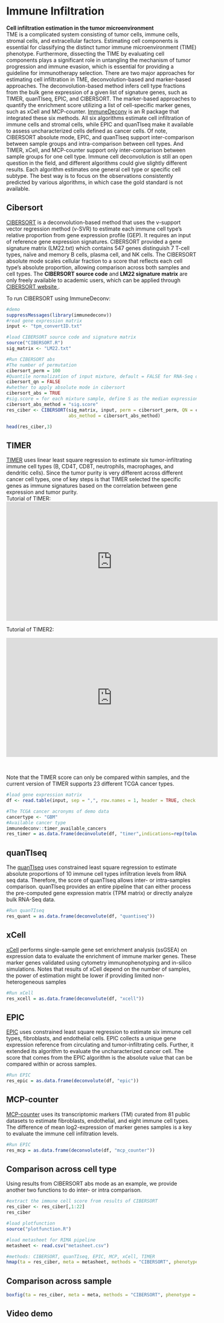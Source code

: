 # Immune Infiltration {#Infiltration}
**Cell infiltration estimation in the tumor microenvironment**\
TME is a complicated system consisting of tumor cells, immune cells, stromal cells, and extracellular factors. Estimating cell components is essential for classifying the distinct tumor immune microenvironment (TIME) phenotype. Furthermore, dissecting the TIME by evaluating cell components plays a significant role in untangling the mechanism of tumor progression and immune evasion, which is essential for providing a guideline for immunotherapy selection. There are two major approaches for estimating cell infiltration in TME, deconvolution-based and marker-based approaches. The deconvolution-based method infers cell type fractions from the bulk gene expression of a given list of signature genes, such as TIMER, quanTIseq, EPIC, and CIBERSORT. The marker-based approaches to quantify the enrichment score utilizing a list of cell-specific marker genes, such as xCell and MCP-counter. <a href="https://github.com/icbi-lab/immunedeconv">ImmuneDeconv</a> is an R package that integrated these six methods. All six algorithms estimate cell infiltration of immune cells and stromal cells, while EPIC and quanTIseq make it available to assess uncharacterized cells defined as cancer cells. Of note, CIBERSORT absolute mode, EPIC, and quanTIseq support inter-comparison between sample groups and intra-comparison between cell types. And TIMER, xCell, and MCP-counter support only inter-comparison between sample groups for one cell type. Immune cell deconvolution is still an open question in the field, and different algorithms could give slightly different results. Each algorithm estimates one general cell type or specific cell subtype. The best way is to focus on the observations consistently predicted by various algorithms, in which case the gold standard is not available. \

## Cibersort
<a href="https://www.nature.com/articles/nmeth.3337">CIBERSORT</a> is a deconvolution-based method that uses the v-support vector regression method (v-SVR) to estimate each immune cell type's relative proportion from gene expression profile (GEP). It requires an input of reference gene expression signatures. CIBERSORT provided a gene signature matrix (LM22.txt) which contains 547 genes distinguish 7 T-cell types, naïve and memory B cells, plasma cell, and NK cells. The CIBERSORT absolute mode scales cellular fraction to a score that reflects each cell type's absolute proportion, allowing comparison across both samples and cell types.
The **CIBERSORT source code** and **LM22 signature matrix** are only freely available to academic users, which can be applied through <a href="https://cibersort.stanford.edu/">CIBERSORT website </a>. \

To run CIBERSORT using ImmuneDeconv:
```r
#demo
suppressMessages(library(immunedeconv))
#read gene expression matrix 
input <- "tpm_convertID.txt"

#load CIBERSORT source code and signature matrix 
source("CIBERSORT.R")
sig_matrix <- "LM22.txt"

#Run CIBERSORT abs 
#The number of permutation
cibersort_perm = 100
#Quantile normalization of input mixture, default = FALSE for RNA-Seq data
cibersort_qn = FALSE
#whether to apply absolute mode in cibersort
cibersort_abs = TRUE
#sig.score = for each mixture sample, define S as the median expression,level of all genes in the signature matrix divided by the median expression level of all genes in the mixture. Multiple cell subset fractions by S.
cibersort_abs_method = "sig.score"
res_ciber <- CIBERSORT(sig_matrix, input, perm = cibersort_perm, QN = cibersort_qn, absolute = cibersort_abs,
                       abs_method = cibersort_abs_method)

head(res_ciber,3)
```
## TIMER
<a href="http://cistrome.org/TIMER/">TIMER</a> uses linear least square regression to estimate six tumor-infiltrating immune cell types (B, CD4T, CD8T, neutrophils, macrophages, and dendritic cells). Since the tumor purity is very different across different cancer cell types, one of key steps is that TIMER selected the specific genes as immune signatures based on the correlation between gene expression and tumor purity. \
Tutorial of TIMER:\
<iframe width="560" height="315" src="https://www.youtube.com/embed/94v8XboCrXU" frameborder="0" allow="accelerometer; autoplay; clipboard-write; encrypted-media; gyroscope; picture-in-picture" allowfullscreen></iframe> \

Tutorial of TIMER2:\

<iframe width="560" height="315" src="https://www.youtube.com/embed/2hmxioq1pJo" frameborder="0" allow="accelerometer; autoplay; clipboard-write; encrypted-media; gyroscope; picture-in-picture" allowfullscreen></iframe> \

Note that the TIMER score can only be compared within samples, and the current version of TIMER supports 23 different TCGA cancer types.
```r

#load gene expression matrix 
df <- read.table(input, sep = ",", row.names = 1, header = TRUE, check.names = FALSE)

#The TCGA cancer acronyms of demo data
cancertype <- "GBM"
#Available cancer type 
immunedeconv::timer_available_cancers
res_timer = as.data.frame(deconvolute(df, "timer",indications=rep(tolower(cancertype),ncol(df))))
```

## quanTIseq
The <a href="https://icbi.i-med.ac.at/software/quantiseq/doc/index.html">quanTIseq</a> uses constrained least square regression to estimate absolute proportions of 10 immune cell types infiltration levels from RNA seq data. Therefore, the score of quanTIseq allows inter- or intra-samples comparison. quanTIseq provides an entire pipeline that can either process the pre-computed gene expression matrix (TPM matrix) or directly analyze bulk RNA-Seq data.
```r
#Run quanTIseq 
res_quant = as.data.frame(deconvolute(df, "quantiseq"))

```
## xCell
<a href="https://xcell.ucsf.edu">xCell</a> performs single-sample gene set enrichment analysis (ssGSEA) on expression data to evaluate the enrichment of immune marker genes. These marker genes validated using cytometry immunophenotyping and in-silico simulations. Notes that results of xCell depend on the number of samples, the power of estimation might be lower if providing limited non-heterogeneous samples
```r
#Run xCell
res_xcell = as.data.frame(deconvolute(df, "xcell"))

```


## EPIC
<a href="https://gfellerlab.shinyapps.io/EPIC_1-1/">EPIC</a> uses constrained least square regression to estimate six immune cell types, fibroblasts, and endothelial cells. EPIC collects a unique gene expression reference from circulating and tumor-infiltrating cells. Further, it extended its algorithm to evaluate the uncharacterized cancer cell. The score that comes from the EPIC algorithm is the absolute value that can be compared within or across samples.

```r
#Run EPIC
res_epic = as.data.frame(deconvolute(df, "epic"))
```

## MCP-counter
<a href="https://genomebiology.biomedcentral.com/articles/10.1186/s13059-016-1070-5">MCP-counter</a> uses its transcriptomic markers (TM) curated from 81 public datasets to estimate fibroblasts, endothelial, and eight immune cell types. The difference of mean log2-expression of marker genes samples is a key to evaluate the immune cell infiltration levels.

```r
#Run EPIC
res_mcp = as.data.frame(deconvolute(df, "mcp_counter"))
```


## Comparison across cell type
Using results from CIBERSORT abs mode as an example, we provide another two functions to do inter- or intra comparison.

```R

#extract the immune cell score from results of CIBERSORT
res_ciber <- res_ciber[,1:22]
res_ciber

#load plotfunction 
source("plotfunction.R")

#load metasheet for RIMA pipeline
metasheet <- read.csv("metasheet.csv")

#methods: CIBERSORT, quanTIseq, EPIC, MCP, xCell, TIMER
hmap(ta = res_ciber, meta = metasheet, methods = "CIBERSORT", phenotype = "Responder")
```

## Comparison across sample
```R
boxfig(ta = res_ciber, meta = meta, methods = "CIBERSORT", phenotype = "Responder")
```

## Video demo
